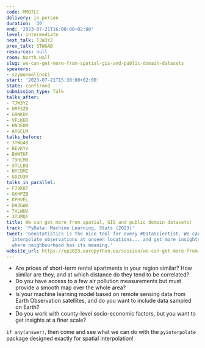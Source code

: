 ```yaml
---
code: MMQTLC
delivery: in-person
duration: '30'
end: '2023-07-21T16:00:00+02:00'
level: intermediate
next_talk: TJW3YZ
prev_talk: 3TWGAB
resources: null
room: North Hall
slug: we-can-get-more-from-spatial-gis-and-public-domain-datasets
speakers:
- szymonmolinski
start: '2023-07-21T15:30:00+02:00'
state: confirmed
submission_type: Talk
talks_after:
- TJW3YZ
- URF3Z9
- G9NKUY
- VFLKKR
- HN3EDM
- AYGCLM
talks_before:
- 3TWGAB
- REVKYV
- BHWTKF
- 79HLM8
- STLLDQ
- NYEBMZ
- GDZU3R
talks_in_parallel:
- F78KKP
- GKHPZB
- KPHVEL
- DA3GWB
- 7VLWUV
- 3TUMQT
title: We can get more from spatial, GIS and public domain datasets!
track: 'PyData: Machine Learning, Stats (2023)'
tweet: 'Geostatistics is the nice tool for every #DataScientist. We can use it to
  interpolate observations at unseen locations... and get more insights into processes
  where neighbourhood has its meaning.'
website_url: https://ep2023.europython.eu/session/we-can-get-more-from-spatial-gis-and-public-domain-datasets
---
```


- Are prices of short-term rental apartments in your region similar? How similar are they, and at which distance do they tend to be correlated?
- Do you have access to a few air pollution measurements but must provide a smooth map over the whole area?
- Is your machine learning model based on remote sensing data from Earth Observation satellites, and do you want to include data sampled on Earth?
- Do you work with county-level socio-economic factors, but you want to get insights at a finer scale?

`if any(answer)`, then come and see what we can do with the `pyinterpolate` package designed exactly for spatial interpolation!
